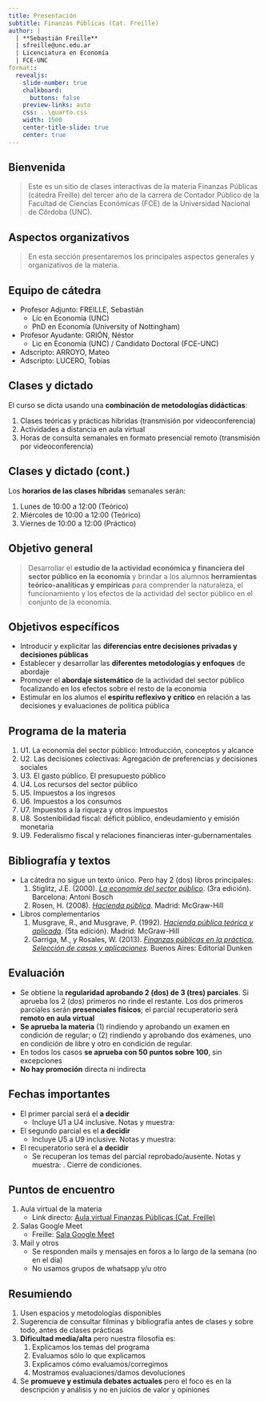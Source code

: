 ```yaml
---
title: Presentación
subtitle: Finanzas Públicas (Cat. Freille)
author: |
  | **Sebastián Freille**
  | sfreille@unc.edu.ar
  | Licenciatura en Economía
  | FCE-UNC
format::
  revealjs:
    slide-number: true
    chalkboard:
      buttons: false
    preview-links: auto
    css: ..\quarto.css
    width: 1500
    center-title-slide: true
    center: true
---
```



## Bienvenida 

> Este es un sitio de clases interactivas de la materia Finanzas Públicas (cátedra Freille) del tercer año de la carrera de Contador Público de la Facultad de Ciencias Económicas (FCE) de la Universidad Nacional de Córdoba (UNC).

## Aspectos organizativos

> En esta sección presentaremos los principales aspectos generales y organizativos de la materia. 

## Equipo de cátedra

* Profesor Adjunto: FREILLE, Sebastián
  * Lic en Economía (UNC)
  * PhD en Economía (University of Nottingham)
- Profesor Ayudante: GRIÓN, Néstor
    - Lic en Economía (UNC) / Candidato Doctoral (FCE-UNC)
- Adscripto: ARROYO, Mateo
- Adscripto: LUCERO, Tobías

## Clases y dictado

El curso se dicta usando una **combinación de metodologías didácticas**:

1. Clases teóricas y prácticas híbridas (transmisión por videoconferencia)
2. Actividades a distancia en aula virtual
3. Horas de consulta semanales en formato presencial remoto (transmisión por videoconferencia)

## Clases y dictado (cont.)

Los **horarios de las clases híbridas** semanales serán:

1. Lunes de 10:00 a 12:00 (Teórico)
2. Miércoles de 10:00 a 12:00 (Teórico)
3. Viernes de 10:00 a 12:00 (Práctico)

## Objetivo general

> Desarrollar el **estudio de la actividad económica y financiera del sector público en la economía** y brindar a los alumnos **herramientas teórico-analíticas y empíricas** para comprender la naturaleza, el funcionamiento y los efectos de la actividad del sector público en el conjunto de la economía.

## Objetivos específicos

- Introducir y explicitar las **diferencias entre decisiones privadas y decisiones públicas**
- Establecer y desarrollar las **diferentes metodologías y enfoques** de abordaje
- Promover el **abordaje sistemático** de la actividad del sector público focalizando en los efectos sobre el resto de la economia
- Estimular en los alumos el **espíritu reflexivo y crítico** en relación a las decisiones y evaluaciones de política pública

## Programa de la materia

1. U1. La economía del sector público: Introducción, conceptos y alcance
2. U2. Las decisiones colectivas: Agregación de preferencias y decisiones sociales
3. U3. El gasto público. El presupuesto público
4. U4. Los recursos del sector público
5. U5. Impuestos a los ingresos
6. U6. Impuestos a los consumos
7. U7. Impuestos a la riqueza y otros impuestos
8. U8. Sostenibilidad fiscal: déficit público, endeudamiento y emisión monetaria
9. U9. Federalismo fiscal y relaciones financieras inter-gubernamentales


## Bibliografía y textos

- La cátedra no sigue un texto único. Pero hay 2 (dos) libros principales:
    1. Stiglitz, J.E. (2000). [*La economía del sector público*](https://www.amazon.com/-/es/Joseph-Stiglitz/dp/8495348055). (3ra edición). Barcelona: Antoni Bosch
    2. Rosen, H. (2008). [*Hacienda pública*](https://www.amazon.com/-/es/Harvey-S-Rosen/dp/8448156625/). Madrid: McGraw-Hill
- Libros complementarios
    1. Musgrave, R., and Musgrave, P. (1992). [*Hacienda pública teórica y aplicada*](https://www.amazon.com/-/es/Richard-Musgrave/dp/8476157568/). (5ta edición). Madrid: McGraw-Hill
    2. Garriga, M., y Rosales, W. (2013). [*Finanzas públicas en la práctica. Selección de casos y aplicaciones*](http://sedici.unlp.edu.ar/bitstream/handle/10915/30300/Documento_completo__.pdf?sequence=3). Buenos Aires: Editorial Dunken

## Evaluación

- Se obtiene la **regularidad aprobando 2 (dos) de 3 (tres) parciales**. Si aprueba los 2 (dos) primeros no rinde el restante. Los dos primeros parciales serán **presenciales físicos**; el parcial recuperatorio será **remoto en aula virtual**
-  **Se aprueba la materia** (1) rindiendo y aprobando un examen en condición de regular; o (2) rindiendo y aprobando dos exámenes, uno en condición de libre y otro en condición de regular.
- En todos los casos **se aprueba con 50 puntos sobre 100**, sin excepciones
-  **No hay promoción** directa ni indirecta

## Fechas importantes

- El primer parcial será el **a decidir**
    - Incluye U1 a U4 inclusive. Notas y muestra: 
- El segundo parcial es el **a decidir**
    - Incluye U5 a U9 inclusive. Notas y muestra: 
- El recuperatorio será el **a decidir**
    - Se recuperan los temas del parcial reprobado/ausente. Notas y muestra: . Cierre de condiciones. 

## Puntos de encuentro

1. Aula virtual de la materia
    - Link directo: [Aula virtual Finanzas Públicas (Cat. Freille)](https://eco.aulavirtual.unc.edu.ar/course/view.php?id=290)
2. Salas Google Meet
    - Freille: [Sala Google Meet](https://meet.google.com/wvi-pczq-ign)
3. Mail y otros
    - Se responden mails y mensajes en foros a lo largo de la semana (no en el día)
    - No usamos grupos de whatsapp y/u otro

## Resumiendo

1. Usen espacios y metodologías disponibles
2. Sugerencia de consultar filminas y bibliografía antes de clases y sobre todo, antes de clases prácticas
3. **Dificultad media/alta** pero nuestra filosofía es:
    1. Explicamos los temas del programa 
    2. Evaluamos sólo lo que explicamos
    3. Explicamos cómo evaluamos/corregimos
    4. Mostramos evaluaciones/damos devoluciones
4. Se **promueve y estimula debates actuales** pero el foco es en la descripción y análisis y no en juicios de valor y opiniones

